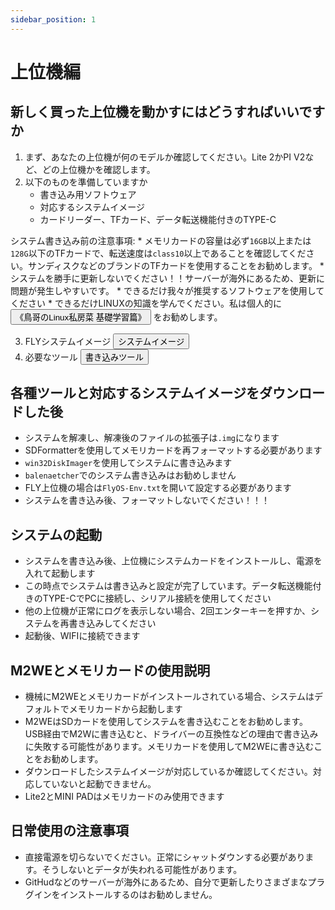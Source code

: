 ```yaml
---
sidebar_position: 1
---
```






# 上位機編

## 新しく買った上位機を動かすにはどうすればいいですか

  1. まず、あなたの上位機が何のモデルか確認してください。Lite 2かPI V2など、どの上位機かを確認します。
  2. 以下のものを準備していますか
        * 書き込み用ソフトウェア
        * 対応するシステムイメージ
        * カードリーダー、TFカード、データ転送機能付きのTYPE-C

  システム書き込み前の注意事項:
        * メモリカードの容量は必ず`16GB`以上または`128G`以下のTFカードで、転送速度は`class10`以上であることを確認してください。サンディスクなどのブランドのTFカードを使用することをお勧めします。
        * システムを勝手に更新しないでください！！サーバーが海外にあるため、更新に問題が発生しやすいです。
        * できるだけ我々が推奨するソフトウェアを使用してください
        * できるだけLINUXの知識を学んでください。私は個人的に <Button variant="contained" disableElevation href="https://item.jd.com/12443890.html">《鳥哥のLinux私房菜 基礎学習篇》</Button> をお勧めします。

  3. FLYシステムイメージ <Button variant="contained" disableElevation href="/docs/category/システムイメージ">システムイメージ</Button>
  4. 必要なツール <Button variant="contained" disableElevation href="/docs/ResDownload/auxiliary_software/">書き込みツール</Button>

## 各種ツールと対応するシステムイメージをダウンロードした後

  * システムを解凍し、解凍後のファイルの拡張子は`.img`になります
  * SDFormatterを使用してメモリカードを再フォーマットする必要があります
  * `win32DiskImager`を使用してシステムに書き込みます
  * `balenaetcher`でのシステム書き込みはお勧めしません
  * FLY上位機の場合は`FlyOS-Env.txt`を開いて設定する必要があります
  * システムを書き込み後、フォーマットしないでください！！！

## システムの起動

  * システムを書き込み後、上位機にシステムカードをインストールし、電源を入れて起動します
  * この時点でシステムは書き込みと設定が完了しています。データ転送機能付きのTYPE-CでPCに接続し、シリアル接続を使用してください
  * 他の上位機が正常にログを表示しない場合、2回エンターキーを押すか、システムを再書き込みしてください
  * 起動後、WIFIに接続できます


## M2WEとメモリカードの使用説明

  * 機械にM2WEとメモリカードがインストールされている場合、システムはデフォルトでメモリカードから起動します
  * M2WEはSDカードを使用してシステムを書き込むことをお勧めします。USB経由でM2Wに書き込むと、ドライバーの互換性などの理由で書き込みに失敗する可能性があります。メモリカードを使用してM2WEに書き込むことをお勧めします。
  * ダウンロードしたシステムイメージが対応しているか確認してください。対応していないと起動できません。
  * Lite2とMINI PADはメモリカードのみ使用できます


## 日常使用の注意事項

  * 直接電源を切らないでください。正常にシャットダウンする必要があります。そうしないとデータが失われる可能性があります。
  * GitHudなどのサーバーが海外にあるため、自分で更新したりさまざまなプラグインをインストールするのはお勧めしません。

